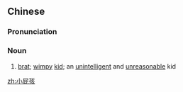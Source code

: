 ==Chinese==
{{zh-forms|type=12}}

===Pronunciation===
{{zh-pron
|m=xiǎopìhái,er=y
|c=siu2 pei3 haai4
|cat=n
}}

===Noun===
{{zh-noun}}

# {{lb|zh|derogatory}} [[brat]]; [[wimpy]] [[kid]]; an [[unintelligent]] and [[unreasonable]] kid

[[zh:小屁孩]]